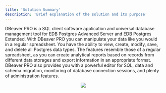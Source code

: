 ---
title: 'Solution Summary'
description: 'Brief explanation of the solution and its purpose'
---

DBeaver PRO is a SQL client software application and universal database management tool for EDB Postgres Advanced Server and EDB Postgres Extended. With DBeaver PRO you can manipulate your data like you would in a regular spreadsheet. You have the ability to view, create, modify, save, and delete all Postgres data types. The features resemble those of a regular spreadsheet, as you can create analytical reports based on records from different data storages and export information in an appropriate format. DBeaver PRO also provides you with a powerful editor for SQL, data and schema migration, monitoring of database connection sessions, and plenty of administration features.

<p align="center">
  <img src="Images/DbeaverArc.png">
</p>
